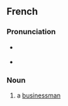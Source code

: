 ==French==

===Pronunciation===
* {{fr-muteh}} {{fr-IPA}}
* {{audio|fr|LL-Q150 (fra)-DenisdeShawi-homme d'affaires.wav|Audio (CAN)}}

===Noun===
{{fr-noun|m|hommes d'affaires|f=femme d'affaires}}

# a [[businessman]]